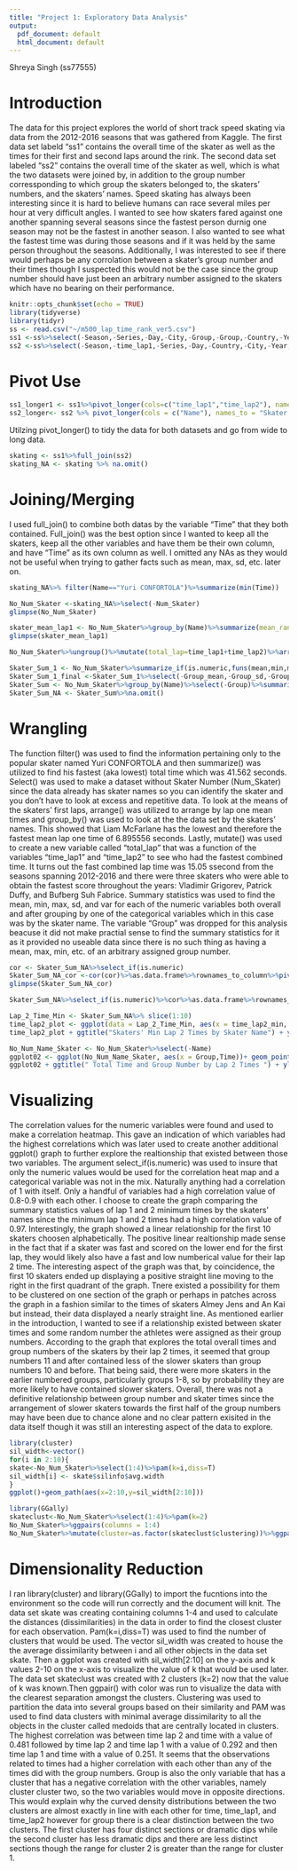 ```yaml
---
title: "Project 1: Exploratory Data Analysis"
output:
  pdf_document: default
  html_document: default
---
```

Shreya Singh (ss77555)

# Introduction

The data for this project explores the world of short track speed skating via data from the 2012-2016 seasons that was gathered from Kaggle. The first data set labeld "ss1" contains the overall time of the skater as well as the times for their first and second laps around the rink. The second data set labeled "ss2" contains the overall time of the skater as well, which is what the two datasets were joined by, in addition to the group number corressponding to which group the skaters belonged to, the skaters' numbers, and the skaters' names. Speed skating has always been interesting since it is hard to believe humans can race several miles per hour at very difficult angles. I wanted to see how skaters fared against one another spanning several seasons since the fastest person durnig one season may not be the fastest in another season. I also wanted to see what the fastest time was during those seasons and if it was held by the same person throughout the seasons. Additionally, I was interested to see if there would perhaps be any corrolation between a skater's group number and their times though I suspected this would not be the case since the group number should have just been an arbitrary number assigned to the skaters which have no bearing on their performance. 

```r
knitr::opts_chunk$set(echo = TRUE)
library(tidyverse)
library(tidyr)
ss <- read.csv("~/m500_lap_time_rank_ver5.csv")
ss1 <-ss%>%select(-Season,-Series,-Day,-City,-Group,-Group,-Country,-Year,-Month,-Distance,-Round,-Num_Skater,-Name,-Nationality,-Rank_In_Group,-Start_Position,-Qualification,-rank_lap1,-rank_lap2,-rank_lap3,-time_lap3,-rank_lap4,-time_lap4,-rank_lap5,-time_lap5,-Time_Event)
ss2 <-ss%>%select(-Season,-time_lap1,-Series,-Day,-Country,-City,-Year,-Month,-Distance,-Round,-Nationality,-Rank_In_Group,-Start_Position,-Qualification,-rank_lap1,-rank_lap2,-time_lap2,-rank_lap3,-time_lap3,-rank_lap4,-time_lap4,-rank_lap5,-time_lap5,-Time_Event)
```

# Pivot Use 

```r
ss1_longer1 <- ss1%>%pivot_longer(cols=c("time_lap1","time_lap2"), names_to="time_lap", values_to="Values")
ss2_longer<- ss2 %>% pivot_longer(cols = c("Name"), names_to = "Skater Info", values_to = "Value")
```

Utilzing pivot_longer() to tidy the data for both datasets and go from wide to long data.

```r
skating <- ss1%>%full_join(ss2)
skating_NA <- skating %>% na.omit()
```

# Joining/Merging

I used full_join() to combine both datas by the variable "Time" that they both contained. Full_join() was the best option since I wanted to keep all the skaters, keep all the other variables and have them be their own column, and have "Time" as its own column as well. I omitted any NAs as they would not be useful when trying to gather facts such as mean, max, sd, etc. later on. 


```r
skating_NA%>% filter(Name=="Yuri CONFORTOLA")%>%summarize(min(Time))
```

```r
No_Num_Skater <-skating_NA%>%select(-Num_Skater)
glimpse(No_Num_Skater)
```

```r
skater_mean_lap1 <- No_Num_Skater%>%group_by(Name)%>%summarize(mean_rank=mean(time_lap1,na.rm=T))%>%arrange(mean_rank)
glimpse(skater_mean_lap1)
```
 
```r
No_Num_Skater%>%ungroup()%>%mutate(total_lap=time_lap1+time_lap2)%>%arrange(desc(Name))%>%filter(total_lap==min(total_lap))
```
  

```r
Skater_Sum_1 <- No_Num_Skater%>%summarize_if(is.numeric,funs(mean,min,max,sd,var))%>%glimpse()
Skater_Sum_1_final <-Skater_Sum_1%>%select(-Group_mean,-Group_sd,-Group_var)%>%glimpse()
Skater_Sum <- No_Num_Skater%>%group_by(Name)%>%select(-Group)%>%summarize_if(is.numeric,funs(mean,min,max,sd,var))
Skater_Sum_NA <- Skater_Sum%>%na.omit()
```

# Wrangling

The function filter() was used to find the information pertaining only to the popular skater named Yuri CONFORTOLA and then summarize() was utilized to find his fastest (aka lowest) total time which was 41.562 seconds. Select() was used to make a dataset without Skater Number (Num_Skater) since the data already has skater names so you can identify the skater and you don't have to look at excess and repetitive data. To look at the means of the skaters' first laps, arrange() was utilized to arrange by lap one mean times and group_by() was used to look at the the data set by the skaters' names. This showed that Liam McFarlane has the lowest and therefore the fastest mean lap one time of 6.895556 seconds. Lastly, mutate() was used to create a new variable called "total_lap" that was a function of the variables "time_lap1" and "time_lap2" to see who had the fastest combined time. It turns out the fast combined lap time was 15.05 ssecond from the seasons spanning 2012-2016 and there were three skaters who were able to obtain the fastest score throughout the years: Vladimir Grigorev, Patrick Duffy, and Bufberg Suh Fabrice. 
Summary statistics was used to find the mean, min, max, sd, and var for each of the numeric variables both overall and after grouping by one of the categorical variables which in this case was by the skater name. The variable "Group" was dropped for this analysis beacuse it did not make practial sense to find the summary statistics for it as it provided no useable data since there is no such thing as having a mean, max, min, etc. of an arbitrary assigned group number. 


```r
cor <- Skater_Sum_NA%>%select_if(is.numeric)
Skater_Sum_NA_cor <-cor(cor)%>%as.data.frame%>%rownames_to_column%>%pivot_longer(-1,names_to="name",values_to="correlation")
glimpse(Skater_Sum_NA_cor)
```

```r
Skater_Sum_NA%>%select_if(is.numeric)%>%cor%>%as.data.frame%>%rownames_to_column%>%pivot_longer(-1)%>%ggplot(aes(rowname,name,fill=value))+geom_tile()+geom_text(aes(label=round(value,2)))+xlab("")+ylab("")+scale_fill_gradient2(low="red",high="blue")+theme(axis.text.x = element_text(angle=90, hjust=1))
```

```r
Lap_2_Time_Min <- Skater_Sum_NA%>% slice(1:10)
time_lap2_plot <- ggplot(data = Lap_2_Time_Min, aes(x = time_lap2_min, y = Time_min, color =Name)) + geom_point() 
time_lap2_plot + ggtitle("Skaters' Min Lap 2 Times by Skater Name") + ylab("Total Minimum Time (seconds)") + xlab("Minimum Lap 2 Time (seconds)") + scale_color_manual(name = "Name", labels = c("Adam FILIPOWICZ", "AGDESTEIN Einar", "Akash ARADHYA", "Alexander FATHOULLIN", "Aliaksandr ANTANENKA", "Aliaksandr VOLKAU", "ALMEY Jens", "Alvaro PENA", "AN Kai", "AN Victor"), values = c("pink", "purple", "red", "green", "blue", "magenta", "orange", "gray", "black", "yellow"))

```


```r
No_Num_Name_Skater <- No_Num_Skater%>%select(-Name)
ggplot02 <- ggplot(No_Num_Name_Skater, aes(x = Group,Time))+ geom_point(size=3,aes(color= time_lap2))+scale_color_gradient(low="blue", high="red") + theme(axis.text.x = element_text(angle=90, hjust=1))
ggplot02 + ggtitle(" Total Time and Group Number by Lap 2 Times ") + ylab("Total Times (sec)") + xlab("Group Number") + scale_x_continuous(breaks = seq(0, 50,5))
```

# Visualizing

The correlation values for the numeric variables were found and used to make a correlation heatmap. This gave an indication of which variables had the highest correlations which was later used to create another additional ggplot() graph to further explore the realtionship that existed between those two variables. The argument select_if(is.numeric) was used to insure that only the numeric values would be used for the correlation heat map and a categorical variable was not in the mix. Naturally anything had a correlation of 1 with itself. Only a handful of variables had a high correlation value of 0.8-0.9 with each other. 
I choose to create the graph comparing the summary statistics values of lap 1 and 2 minimum times by the skaters' names since the minimum lap 1 and 2 times had a high correlation value of 0.97. Interestingly, the graph showed a linear relationship for the first 10 skaters choosen alphabetically. The positive linear realtionship made sense in the fact that if a skater was fast and scored on the lower end for the first lap, they would likely also have a fast and low numberical value for their lap 2 time. The interesting aspect of the graph was that, by coincidence, the first 10 skaters ended up displaying a positive straight line moving to the right in the first quadrant of the graph. Tnere existed a possibility for them to be clustered on one section of the graph or perhaps in patches across the graph in a fashion similar to the times of skaters Almey Jens and An Kai but instead, their data displayed a nearly straight line. 
As mentioned earlier in the introduction, I wanted to see if a relationship existed between skater times and some random number the athletes were assigned as their group numbers. According to the graph that explores the total overall times and group numbers of the skaters by their lap 2 times, it seemed that group numbers 11 and after contained less of the slower skaters than group numbers 10 and before. That being said, there were more skaters in the earlier numbered groups, particularly groups 1-8, so by probability they are more likely to have contained slower skaters. Overall, there was not a definitive relationship between group number and skater times since the arrangement of slower skaters towards the first half of the group numbers may have been due to chance alone and no clear pattern exisited in the data itself though it was still an interesting aspect of the data to explore. 

```r
library(cluster)
sil_width<-vector()
for(i in 2:10){
skate<-No_Num_Skater%>%select(1:4)%>%pam(k=i,diss=T)
sil_width[i] <- skate$silinfo$avg.width
}
ggplot()+geom_path(aes(x=2:10,y=sil_width[2:10]))
```

```r
library(GGally)
skateclust<-No_Num_Skater%>%select(1:4)%>%pam(k=2)
No_Num_Skater%>%ggpairs(columns = 1:4)
No_Num_Skater%>%mutate(cluster=as.factor(skateclust$clustering))%>%ggpairs(columns = 1:4,aes(color=cluster))
```
 
# Dimensionality Reduction

I ran library(cluster) and library(GGally) to import the fucntions into the environment so the code will run correctly and the document will knit. The data set skate was creating containing columns 1-4 and used to calculate the distances (dissimilarities) in the data in order to find the closest cluster for each observation. Pam(k=i,diss=T) was used to find the number of clusters that would be used. The vector sil_width was created to house the the average dissimilarity between i and all other objects in the data set skate. Then a ggplot was created with sil_width[2:10] on the y-axis and k values 2-10 on the x-axis to visualize the value of k that would be used later.    
The data set skateclust was created with 2 clusters (k=2) now that the value of k was known.Then ggpair() with color was run to visualize the data with the clearest separation amongst the clusters. Clustering was used to partition the data into several groups based on their similarity and PAM was used to find data clusters with minimal average dissimilarity to all the objects in the cluster called medoids that are centrally located in clusters. The highest correlation was between time lap 2 and time with a value of 0.481 followed by time lap 2 and time lap 1 with a value of 0.292 and then time lap 1 and time with a value of 0.251. It seems that the observations related to times had a higher correlation with each other than any of the times did with the group numbers. Group is also the only variable that has a cluster that has a negative correlation with the other variables, namely cluster cluster two, so the two variables would move in opposite directions. This would explain why the curved density distributions between the two clusters are almost exactly in line with each other for time, time_lap1, and time_lap2 however for group there is a clear distinction between the two clusters. The first cluster has four distinct sections or dramatic dips while the second cluster has less dramatic dips and there are less distinct sections though the range for cluster 2 is greater than the range for cluster 1. 